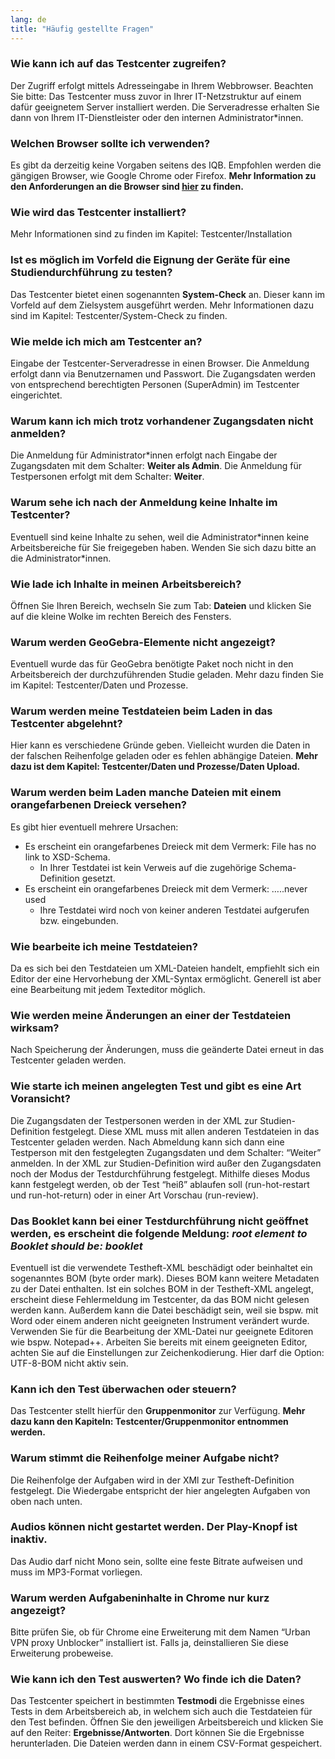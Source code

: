 ```yaml
---
lang: de
title: "Häufig gestellte Fragen"
---
```


### Wie kann ich auf das Testcenter zugreifen?

Der Zugriff erfolgt mittels Adresseingabe in Ihrem Webbrowser. Beachten Sie bitte: Das Testcenter muss zuvor in Ihrer IT-Netzstruktur auf einem dafür geeignetem Server installiert werden. Die Serveradresse erhalten Sie dann von Ihrem IT-Dienstleister oder den internen Administrator\*innen.

### Welchen Browser sollte ich verwenden?

Es gibt da derzeitig keine Vorgaben seitens des IQB. Empfohlen werden die gängigen Browser, wie Google Chrome oder Firefox. **Mehr Information zu den Anforderungen an die Browser sind [hier](/Testcenter/intro.qmd) zu finden.**

### Wie wird das Testcenter installiert?

Mehr Informationen sind zu finden im Kapitel: Testcenter/Installation

### Ist es möglich im Vorfeld die Eignung der Geräte für eine Studiendurchführung zu testen?

Das Testcenter bietet einen sogenannten **System-Check** an. Dieser kann im Vorfeld auf dem Zielsystem ausgeführt werden. Mehr Informationen dazu sind im Kapitel: Testcenter/System-Check zu finden.

### Wie melde ich mich am Testcenter an?

Eingabe der Testcenter-Serveradresse in einen Browser. Die Anmeldung erfolgt dann via Benutzernamen und Passwort. Die Zugangsdaten werden von entsprechend berechtigten Personen (SuperAdmin) im Testcenter eingerichtet.

### Warum kann ich mich trotz vorhandener Zugangsdaten nicht anmelden?

Die Anmeldung für Administrator\*innen erfolgt nach Eingabe der Zugangsdaten mit dem Schalter: **Weiter als Admin**. Die Anmeldung für Testpersonen erfolgt mit dem Schalter: **Weiter**.

### Warum sehe ich nach der Anmeldung keine Inhalte im Testcenter?

Eventuell sind keine Inhalte zu sehen, weil die Administrator\*innen keine Arbeitsbereiche für Sie freigegeben haben. Wenden Sie sich dazu bitte an die Administrator\*innen.

### Wie lade ich Inhalte in meinen Arbeitsbereich?

Öffnen Sie Ihren Bereich, wechseln Sie zum Tab: **Dateien** und klicken Sie auf die kleine Wolke im rechten Bereich des Fensters.

### Warum werden GeoGebra-Elemente nicht angezeigt?

Eventuell wurde das für GeoGebra benötigte Paket noch nicht in den Arbeitsbereich der durchzuführenden Studie geladen. Mehr dazu finden Sie im Kapitel: Testcenter/Daten und Prozesse.

### Warum werden meine Testdateien beim Laden in das Testcenter abgelehnt?

Hier kann es verschiedene Gründe geben. Vielleicht wurden die Daten in der falschen Reihenfolge geladen oder es fehlen abhängige Dateien. **Mehr dazu ist dem Kapitel: Testcenter/Daten und Prozesse/Daten Upload.**

### Warum werden beim Laden manche Dateien mit einem orangefarbenen Dreieck versehen?

Es gibt hier eventuell mehrere Ursachen:

* Es erscheint ein orangefarbenes Dreieck mit dem Vermerk: File has no link to XSD-Schema.
   * In Ihrer Testdatei ist kein Verweis auf die zugehörige Schema-Definition gesetzt.

* Es erscheint ein orangefarbenes Dreieck mit dem Vermerk: .....never used
   * Ihre Testdatei wird noch von keiner anderen Testdatei aufgerufen bzw. eingebunden.

### Wie bearbeite ich meine Testdateien?

Da es sich bei den Testdateien um XML-Dateien handelt, empfiehlt sich ein Editor der eine Hervorhebung der XML-Syntax ermöglicht. Generell ist aber eine Bearbeitung mit jedem Texteditor möglich.

### Wie werden meine Änderungen an einer der Testdateien wirksam?

Nach Speicherung der Änderungen, muss die geänderte Datei erneut in das Testcenter geladen werden.

### Wie starte ich meinen angelegten Test und gibt es eine Art Voransicht?

Die Zugangsdaten der Testpersonen werden in der XML zur Studien-Definition festgelegt. Diese XML muss mit allen anderen Testdateien in das Testcenter geladen werden. Nach Abmeldung kann sich dann eine Testperson mit den festgelegten Zugangsdaten und dem Schalter: "Weiter" anmelden. In der XML zur Studien-Definition wird außer den Zugangsdaten noch der Modus der Testdurchführung festgelegt. Mithilfe dieses Modus kann festgelegt werden, ob der Test "heiß" ablaufen soll (run-hot-restart und run-hot-return) oder in einer Art Vorschau (run-review).

### Das Booklet kann bei einer Testdurchführung nicht geöffnet werden, es erscheint die folgende Meldung: *root element to Booklet should be: booklet*

Eventuell ist die verwendete Testheft-XML beschädigt oder beinhaltet ein sogenanntes BOM (byte order mark). Dieses BOM kann weitere Metadaten zu der Datei enthalten. Ist ein solches BOM in der Testheft-XML angelegt, erscheint diese Fehlermeldung im Testcenter, da das BOM nicht gelesen werden kann. Außerdem kann die Datei beschädigt sein, weil sie bspw. mit Word oder einem anderen nicht geeigneten Instrument verändert wurde. Verwenden Sie für die Bearbeitung der XML-Datei nur geeignete Editoren wie bspw. Notepad++. Arbeiten Sie bereits mit einem geeigneten Editor, achten Sie auf die Einstellungen zur Zeichenkodierung. Hier darf die Option: UTF-8-BOM nicht aktiv sein.

### Kann ich den Test überwachen oder steuern?

Das Testcenter stellt hierfür den **Gruppenmonitor** zur Verfügung. **Mehr dazu kann den Kapiteln: Testcenter/Gruppenmonitor entnommen werden.**

### Warum stimmt die Reihenfolge meiner Aufgabe nicht?

Die Reihenfolge der Aufgaben wird in der XMl zur Testheft-Definition festgelegt. Die Wiedergabe entspricht der hier angelegten Aufgaben von oben nach unten.

### Audios können nicht gestartet werden. Der Play-Knopf ist inaktiv.

Das Audio darf nicht Mono sein, sollte eine feste Bitrate aufweisen und muss im MP3-Format vorliegen.

### Warum werden Aufgabeninhalte in Chrome nur kurz angezeigt?

Bitte prüfen Sie, ob für Chrome eine Erweiterung mit dem Namen "Urban VPN proxy Unblocker" installiert ist. Falls ja, deinstallieren Sie diese Erweiterung probeweise.

### Wie kann ich den Test auswerten? Wo finde ich die Daten?

Das Testcenter speichert in bestimmten **Testmodi** die Ergebnisse eines Tests in dem Arbeitsbereich ab, in welchem sich auch die Testdateien für den Test befinden. Öffnen Sie den jeweiligen Arbeitsbereich und klicken Sie auf den Reiter: **Ergebnisse/Antworten**. Dort können Sie die Ergebnisse herunterladen. Die Dateien werden dann in einem CSV-Format gespeichert.



